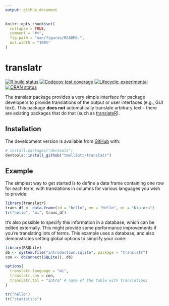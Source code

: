 ```yaml
---
output: github_document
---
```


<!-- README.md is generated from README.Rmd. Please edit that file -->

```r
knitr::opts_chunk$set(
  collapse = TRUE,
  comment = "#>",
  fig.path = "man/figures/README-",
  out.width = "100%"
)
```

# translatr

<!-- badges: start -->

[![R build status](https://github.com/tmelliott/translatr/workflows/R-CMD-check/badge.svg)](https://github.com/tmelliott/translatr/actions)
[![Codecov test coverage](https://codecov.io/gh/tmelliott/translatr/branch/master/graph/badge.svg)](https://codecov.io/gh/tmelliott/translatr?branch=master)
[![Lifecycle: experimental](https://img.shields.io/badge/lifecycle-experimental-orange.svg)](https://lifecycle.r-lib.org/articles/stages.html#experimental)
[![CRAN status](https://www.r-pkg.org/badges/version/translatr)](https://CRAN.R-project.org/package=translatr)

<!-- badges: end -->

The translatr package provides a very simple interface for package developers to provide translations of the output or user interfaces (e.g., GUI text). This package **does not** automatically translate arbitrary text - there are existing packages that do that (such as [translateR](https://cran.r-project.org/web/packages/translateR/)).

## Installation

<!--
You can install the released version of translatr from [CRAN](https://CRAN.R-project.org) with:

``` r
# install.packages("translatr")
``` -->

The development version is available from [GitHub](https://github.com/) with:

```r
# install.packages("devtools")
devtools::install_github("tmelliott/translatr")
```

## Example

The simplest way to get started is to define a data frame containing one row for each term, with translations in columns for various languages you wish to provide:

```r
library(translatr)
trans_df <- data.frame(id = "hello", en = "Hello", mi = "Kia ora")
tr("hello", "mi", trans_df)
```

It's also possible to specify this information in a database, which can be edited externally. This might provide some performance improvements if you're translating lots of terms. This example uses a database, and also demonstrates setting global options to simplify your code:

```r
library(RSQLite)
db <- system.file("introduction.sqlite", package = "translatr")
con <- dbConnect(SQLite(), db)

options(
  translatr.language = "mi",
  translatr.con = con,
  translatr.tbl = "intro" # name of the table with translations
)

tr("hello")
tr("statistics")
```
